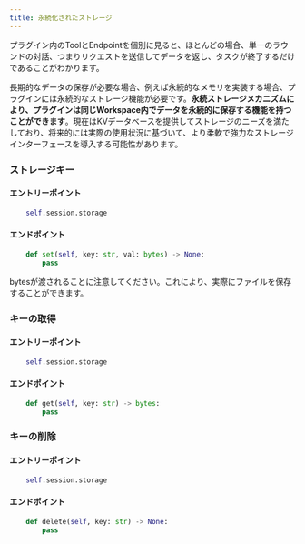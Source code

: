 ```yaml
---
title: 永続化されたストレージ
---
```



プラグイン内のToolとEndpointを個別に見ると、ほとんどの場合、単一のラウンドの対話、つまりリクエストを送信してデータを返し、タスクが終了するだけであることがわかります。

長期的なデータの保存が必要な場合、例えば永続的なメモリを実装する場合、プラグインには永続的なストレージ機能が必要です。**永続ストレージメカニズムにより、プラグインは同じWorkspace内でデータを永続的に保存する機能を持つことができます**。現在はKVデータベースを提供してストレージのニーズを満たしており、将来的には実際の使用状況に基づいて、より柔軟で強力なストレージインターフェースを導入する可能性があります。

### ストレージキー

#### **エントリーポイント**

```python
    self.session.storage
```

#### エンドポイント

```python
    def set(self, key: str, val: bytes) -> None:
        pass
```

bytesが渡されることに注意してください。これにより、実際にファイルを保存することができます。

### キーの取得

#### **エントリーポイント**

```python
    self.session.storage
```

#### **エンドポイント**

```python
    def get(self, key: str) -> bytes:
        pass
```

### キーの削除

#### **エントリーポイント**

```python
    self.session.storage
```

#### **エンドポイント**

```python
    def delete(self, key: str) -> None:
        pass
```
